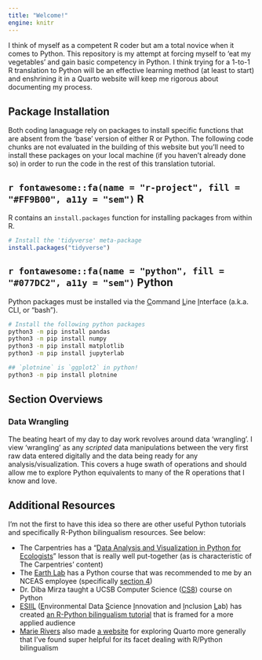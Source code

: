 ```yaml
---
title: "Welcome!"
engine: knitr
---
```


I think of myself as a competent R coder but am a total novice when it comes to Python. This repository is my attempt at forcing myself to 'eat my vegetables' and gain basic competency in Python. I think trying for a 1-to-1 R translation to Python will be an effective learning method (at least to start) and enshrining it in a Quarto website will keep me rigorous about documenting my process.

## Package Installation

Both coding lanaguage rely on packages to install specific functions that are absent from the 'base' version of either R or Python. The following code chunks are not evaluated in the building of this website but you'll need to install these packages on your local machine (if you haven't already done so) in order to run the code in the rest of this translation tutorial.

:::panel-tabset
## `r fontawesome::fa(name = "r-project", fill = "#FF9B00", a11y = "sem")` R

R contains an `install.packages` function for installing packages from within R.

```r
# Install the 'tidyverse' meta-package
install.packages("tidyverse")
```

## `r fontawesome::fa(name = "python", fill = "#077DC2", a11y = "sem")` Python

Python packages must be installed via the <u>C</u>ommand <u>L</u>ine <u>I</u>nterface (a.k.a. CLI, or "bash").

```bash
# Install the following python packages
python3 -m pip install pandas
python3 -m pip install numpy
python3 -m pip install matplotlib
python3 -m pip install jupyterlab

## `plotnine` is `ggplot2` in python!
python3 -m pip install plotnine
```
:::

## Section Overviews

### Data Wrangling

The beating heart of my day to day work revolves around data 'wrangling'. I view 'wrangling' as any _scripted_ data manipulations between the very first raw data entered digitally and the data being ready for any analysis/visualization. This covers a huge swath of operations and should allow me to explore Python equivalents to many of the R operations that I know and love.

## Additional Resources

I'm not the first to have this idea so there are other useful Python tutorials and specifically R-Python bilingualism resources. See below:

- The Carpentries has a "[Data Analysis and Visualization in Python for Ecologists ](https://datacarpentry.org/python-ecology-lesson/index.html)" lesson that is really well put-together (as is characteristic of The Carpentries' content)
- The [Earth Lab](https://www.earthdatascience.org/) has a Python course that was recommended to me by an NCEAS employee (specifically [section 4](https://www.earthdatascience.org/courses/intro-to-earth-data-science/python-code-fundamentals/))
- Dr. Diba Mirza taught a UCSB Computer Science ([CS8](https://ucsb-cs8.github.io/w19-mirza/lectures_list/)) course on Python
- [ESIIL](https://esiil.org/) (<u>E</u>nvironmental Data <u>S</u>cience <u>I</u>nnovation and <u>I</u>nclusion <u>L</u>ab) has created [an R-Python bilingualism tutorial](https://cu-esiil.github.io/pre-innovation-summit-training/2_R_and_Py_bilingualism/code/outline/outline/) that is framed for a more applied audience
- [Marie Rivers](https://github.com/marierivers) also made [a website](https://marierivers.github.io/marie_quarto/) for exploring Quarto more generally that I've found super helpful for its facet dealing with R/Python bilingualism
